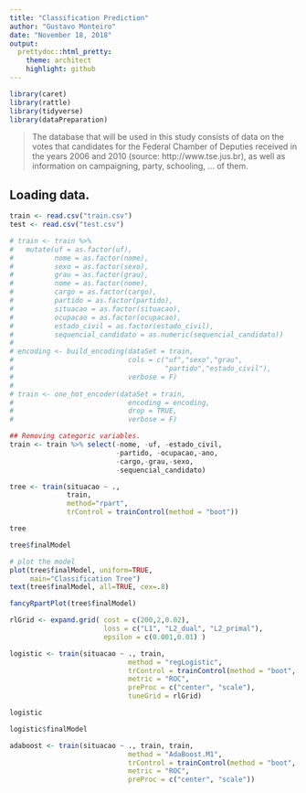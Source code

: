 ```yaml
---
title: "Classification Prediction"
author: "Gustavo Monteiro"
date: "November 18, 2018"
output:
  prettydoc::html_pretty:
    theme: architect
    highlight: github
---
```


```r
library(caret)
library(rattle)
library(tidyverse)
library(dataPreparation)
```


> The database that will be used in this study consists of data on the votes that candidates for the Federal Chamber of Deputies received in the years 2006 and 2010 (source: http://www.tse.jus.br), as well as information on campaigning, party, schooling, ... of them.

## Loading data.
```r
train <- read.csv("train.csv")
test <- read.csv("test.csv")
```


```r
# train <- train %>% 
#   mutate(uf = as.factor(uf),
#          nome = as.factor(nome),
#          sexo = as.factor(sexo),
#          grau = as.factor(grau),
#          nome = as.factor(nome),
#          cargo = as.factor(cargo),
#          partido = as.factor(partido),
#          situacao = as.factor(situacao),
#          ocupacao = as.factor(ocupacao),
#          estado_civil = as.factor(estado_civil),
#          sequencial_candidato = as.numeric(sequencial_candidato))
# 
# encoding <- build_encoding(dataSet = train,
#                            cols = c("uf","sexo","grau",
#                                     "partido","estado_civil"),
#                            verbose = F)
# 
# train <- one_hot_encoder(dataSet = train,
#                            encoding = encoding,
#                            drop = TRUE,
#                            verbose = F)
```


```r
## Removing categoric variables.
train <- train %>% select(-nome, -uf, -estado_civil, 
                          -partido, -ocupacao,-ano, 
                          -cargo,-grau,-sexo, 
                          -sequencial_candidato)

```


```r
tree <- train(situacao ~ .,
              train,
              method="rpart", 
              trControl = trainControl(method = "boot"))
```

```r
tree
```

```r
tree$finalModel
```

```r
# plot the model
plot(tree$finalModel, uniform=TRUE,
     main="Classification Tree")
text(tree$finalModel, all=TRUE, cex=.8)
```

```r
fancyRpartPlot(tree$finalModel)
```


```r
rlGrid <- expand.grid( cost = c(200,2,0.02),
                       loss = c("L1", "L2_dual", "L2_primal"),
                       epsilon = c(0.001,0.01) )

logistic <- train(situacao ~ ., train, 
                             method = "regLogistic", 
                             trControl = trainControl(method = "boot", classProbs = TRUE),
                             metric = "ROC", 
                             preProc = c("center", "scale"),
                             tuneGrid = rlGrid)
```

```r
logistic
```

```r
logistic$finalModel
```

```r
adaboost <- train(situacao ~ ., train, train, 
                             method = "AdaBoost.M1", 
                             trControl = trainControl(method = "boot", classProbs = TRUE),
                             metric = "ROC", 
                             preProc = c("center", "scale"))
```

